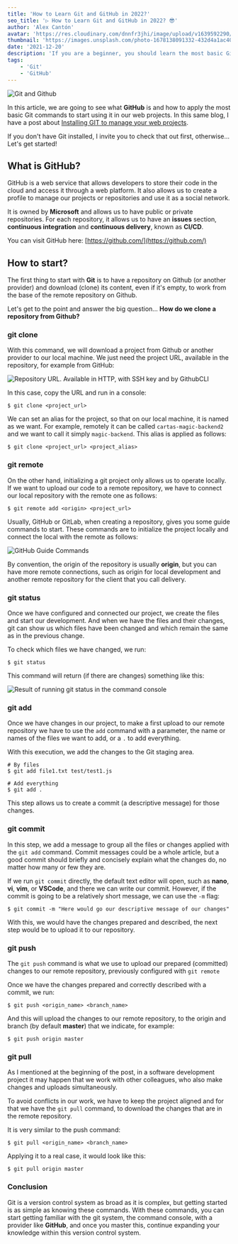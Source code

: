 ```yaml
---
title: 'How to Learn Git and GitHub in 2022?'
seo_title: '▷ How to Learn Git and GitHub in 2022? 😎'
author: 'Alex Cantón'
avatar: 'https://res.cloudinary.com/dnnfr3jhi/image/upload/v1639592290/Blog/alex_r0u07u.webp'
thumbnail: 'https://images.unsplash.com/photo-1678138091332-432d4a1ac407?q=80&w=3270&auto=format&fit=crop&ixlib=rb-4.1.0&ixid=M3wxMjA3fDB8MHxwaG90by1wYWdlfHx8fGVufDB8fHx8fA%3D%3D'
date: '2021-12-20'
description: 'If you are a beginner, you should learn the most basic Git commands, the most used Version Control System today. Get familiar with the system created by Linus Torvalds to manage your repositories on GitHub. Learn to use git clone, git add, git remote, git push, git pull, git commit, and git status.'
tags:
    - 'Git'
    - 'GitHub'
---
```

![Git and Github](https://res.cloudinary.com/dnnfr3jhi/image/upload/v1639608819/Blog/Posts/empezar-git-en-2022/git-github_vr0t6u.webp)

In this article, we are going to see what **GitHub** is and how to apply the most basic Git commands to start using it in our web projects. In this same blog, I have a post about [Installing GIT to manage your web projects](https://www.alexcantongarcia.es/blog/instala-git-para-gestionar-tus-proyectos-web).

If you don't have Git installed, I invite you to check that out first, otherwise... Let's get started!

## What is GitHub?

GitHub is a web service that allows developers to store their code in the cloud and access it through a web platform. It also allows us to create a profile to manage our projects or repositories and use it as a social network.

It is owned by **Microsoft** and allows us to have public or private repositories. For each repository, it allows us to have an **issues** section, **continuous integration** and **continuous delivery**, known as **CI/CD**.

You can visit GitHub here: [https://github.com/](https://github.com/)

## How to start?

The first thing to start with **Git** is to have a repository on Github (or another provider) and download (clone) its content, even if it's empty, to work from the base of the remote repository on Github.

Let's get to the point and answer the big question... **How do we clone a repository from Github?**

### git clone

With this command, we will download a project from Github or another provider to our local machine. We just need the project URL, available in the repository, for example from GitHub:

![Repository URL. Available in HTTP, with SSH key and by GithubCLI](https://res.cloudinary.com/dnnfr3jhi/image/upload/v1639608819/Blog/Posts/empezar-git-en-2022/clone_pxji59.webp)

In this case, copy the URL and run in a console:

```shell
$ git clone <project_url>
```

We can set an alias for the project, so that on our local machine, it is named as we want. For example, remotely it can be called `cartas-magic-backend2` and we want to call it simply `magic-backend`. This alias is applied as follows:

```shell
$ git clone <project_url> <project_alias>
```

###  git remote

On the other hand, initializing a git project only allows us to operate locally. If we want to upload our code to a remote repository, we have to connect our local repository with the remote one as follows:

```shell
$ git remote add <origin> <project_url>
```

Usually, GitHub or GitLab, when creating a repository, gives you some guide commands to start. These commands are to initialize the project locally and connect the local with the remote as follows:

![GitHub Guide Commands](https://res.cloudinary.com/dnnfr3jhi/image/upload/v1639608819/Blog/Posts/empezar-git-en-2022/gitremote_iaa3k8.webp)

By convention, the origin of the repository is usually **origin**, but you can have more remote connections, such as origin for local development and another remote repository for the client that you call delivery.

### git status

Once we have configured and connected our project, we create the files and start our development. And when we have the files and their changes, git can show us which files have been changed and which remain the same as in the previous change.

To check which files we have changed, we run:

```shell
$ git status
```

This command will return (if there are changes) something like this:

![Result of running git status in the command console](https://res.cloudinary.com/dnnfr3jhi/image/upload/v1639608819/Blog/Posts/empezar-git-en-2022/gitstatus_yv4idi.webp)

### git add

Once we have changes in our project, to make a first upload to our remote repository we have to use the `add` command with a parameter, the name or names of the files we want to add, or a `.` to add everything.

With this execution, we add the changes to the Git staging area.

```shell
# By files
$ git add file1.txt test/test1.js

# Add everything
$ git add . 
```

This step allows us to create a commit (a descriptive message) for those changes.

### git commit

In this step, we add a message to group all the files or changes applied with the `git add` command. Commit messages could be a whole article, but a good commit should briefly and concisely explain what the changes do, no matter how many or few they are. 

If we run `git commit` directly, the default text editor will open, such as **nano**, **vi**, **vim**, or **VSCode**, and there we can write our commit. However, if the commit is going to be a relatively short message, we can use the `-m` flag:

```shell
$ git commit -m "Here would go our descriptive message of our changes"
```

With this, we would have the changes prepared and described, the next step would be to upload it to our repository.

### git push

The `git push` command is what we use to upload our prepared (committed) changes to our remote repository, previously configured with `git remote`

Once we have the changes prepared and correctly described with a commit, we run:

```shell
$ git push <origin_name> <branch_name>
```

And this will upload the changes to our remote repository, to the origin and branch (by default **master**) that we indicate, for example:

```shell
$ git push origin master
```

### git pull

As I mentioned at the beginning of the post, in a software development project it may happen that we work with other colleagues, who also make changes and uploads simultaneously.

To avoid conflicts in our work, we have to keep the project aligned and for that we have the `git pull` command, to download the changes that are in the remote repository.

It is very similar to the push command:

```shell
$ git pull <origin_name> <branch_name>
```
Applying it to a real case, it would look like this:

```shell
$ git pull origin master
```


### Conclusion
Git is a version control system as broad as it is complex, but getting started is as simple as knowing these commands. With these commands, you can start getting familiar with the git system, the command console, with a provider like **GitHub**, and once you master this, continue expanding your knowledge within this version control system. 